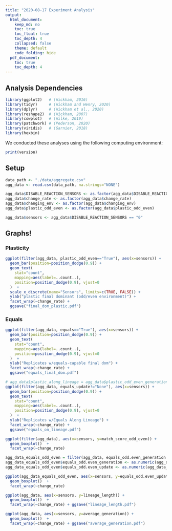 ```yaml
---
title: "2020-08-17 Experiment Analysis"
output:
  html_document:
    keep_md: no
    toc: true
    toc_float: true
    toc_depth: 4
    collapsed: false
    theme: default
    code_folding: hide
  pdf_document:
    toc: true
    toc_depth: 4
---
```


## Analysis Dependencies

```r
library(ggplot2)   # (Wickham, 2016)
library(tidyr)     # (Wickham and Henry, 2020)
library(dplyr)     # (Wickham et al., 2020)
library(reshape2)  # (Wickham, 2007)
library(cowplot)   # (Wilke, 2019)
library(patchwork) # (Pederson, 2020)
library(viridis)   # (Garnier, 2018)
library(hexbin)
```

We conducted these analyses using the following computing environment:

```r
print(version)
```

## Setup

```r
data_path <- "./data/aggregate.csv"
agg_data <- read.csv(data_path, na.strings="NONE")

agg_data$DISABLE_REACTION_SENSORS <- as.factor(agg_data$DISABLE_REACTION_SENSORS)
agg_data$change_rate <- as.factor(agg_data$change_rate)
agg_data$changing_env <- as.factor(agg_data$changing_env)
agg_data$plastic_odd_even <- as.factor(agg_data$plastic_odd_even)

agg_data$sensors <- agg_data$DISABLE_REACTION_SENSORS == "0"

```

## Graphs!

### Plasticity

```r
ggplot(filter(agg_data, plastic_odd_even=="True"), aes(x=sensors)) +
  geom_bar(position=position_dodge(0.9)) +
  geom_text(
    stat="count",
    mapping=aes(label=..count..),
    position=position_dodge(0.9), vjust=0
  )  +
  scale_x_discrete(name="Sensors", limits=c(TRUE, FALSE)) +
  ylab("plastic final dominant (odd/even environment)") +
  facet_wrap(~change_rate) +
  ggsave("final_dom_plastic.pdf")
```

### Equals

```r
ggplot(filter(agg_data, equals=="True"), aes(x=sensors)) +
  geom_bar(position=position_dodge(0.9)) +
  geom_text(
    stat="count",
    mapping=aes(label=..count..),
    position=position_dodge(0.9), vjust=0
  )  +
  ylab("Replicates w/equals-capable final dom") +
  facet_wrap(~change_rate) + 
  ggsave("equals_final_dom.pdf")
```

```r
# agg_data$plastic_along_lineage = agg_data$plastic_odd_even_generation != "None"
ggplot(filter(agg_data, equals_update!="None"), aes(x=sensors)) +
  geom_bar(position=position_dodge(0.9)) +
  geom_text(
    stat="count",
    mapping=aes(label=..count..),
    position=position_dodge(0.9), vjust=0
  )  +
  ylab("Replicates w/Equals Along Lineage") +
  facet_wrap(~change_rate) + 
  ggsave("equals_on_lineage.pdf")
```


```r
ggplot(filter(agg_data), aes(x=sensors, y=match_score_odd_even)) +
  geom_boxplot()  +
  facet_wrap(~change_rate) 
```

```r
agg_data_equals_odd_even = filter(agg_data, equals_odd.even_generation!="None")
agg_data_equals_odd_even$equals_odd.even_generation <- as.numeric(agg_data_equals_odd_even$equals_odd.even_generation)
agg_data_equals_odd_even$equals_odd.even_update <- as.numeric(agg_data_equals_odd_even$equals_odd.even_update)

ggplot(agg_data_equals_odd_even, aes(x=sensors, y=equals_odd.even_update)) +
  geom_boxplot()  +
  facet_wrap(~change_rate) 
```

```r
ggplot(agg_data, aes(x=sensors, y=lineage_length)) +
  geom_boxplot()  +
  facet_wrap(~change_rate) + ggsave("lineage_length.pdf")

ggplot(agg_data, aes(x=sensors, y=average_generation)) +
  geom_boxplot()  +
  facet_wrap(~change_rate) + ggsave("average_generation.pdf")
```